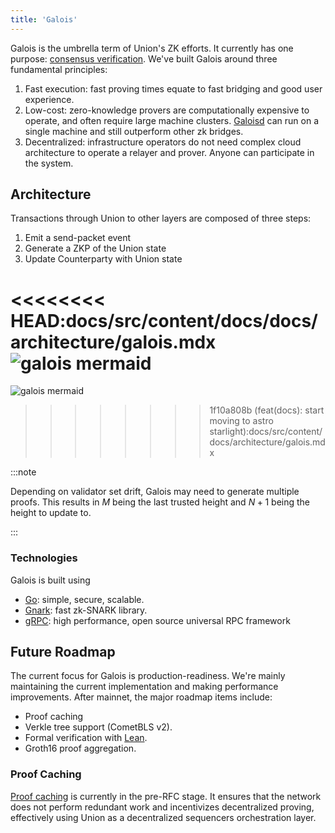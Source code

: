 ```yaml
---
title: 'Galois'
---
```


Galois is the umbrella term of Union's ZK efforts. It currently has one purpose: [consensus verification](../../concepts/consensus-verification). We've built Galois around three fundamental principles:

1. Fast execution: fast proving times equate to fast bridging and good user experience.
2. Low-cost: zero-knowledge provers are computationally expensive to operate, and often require large machine clusters. [Galoisd](https://github.com/unionlabs/union/blob/main/uniond/README.md) can run on a single machine and still outperform other zk bridges.
3. Decentralized: infrastructure operators do not need complex cloud architecture to operate a relayer and prover. Anyone can participate in the system.

## Architecture

Transactions through Union to other layers are composed of three steps:

1. Emit a send-packet event
2. Generate a ZKP of the Union state
3. Update Counterparty with Union state

<<<<<<<< HEAD:docs/src/content/docs/docs/architecture/galois.mdx
![galois mermaid](../../../../assets/galois.svg)
========
![galois mermaid](../../../assets/galois.svg)
>>>>>>>> 1f10a808b (feat(docs): start moving to astro starlight):docs/src/content/docs/architecture/galois.mdx

:::note

Depending on validator set drift, Galois may need to generate multiple proofs. This results in $M$ being the last trusted height and $N+1$ being the height to update to.

:::

### Technologies

Galois is built using

- [Go](https://go.dev/): simple, secure, scalable.
- [Gnark](https://github.com/ConsenSys/gnark): fast zk-SNARK library.
- [gRPC](https://grpc.io/): high performance, open source universal RPC framework

## Future Roadmap

The current focus for Galois is production-readiness. We're mainly maintaining the current implementation and making performance improvements. After mainnet, the major roadmap items include:

- Proof caching
- Verkle tree support (CometBLS v2).
- Formal verification with [Lean](https://leanprover.github.io/).
- Groth16 proof aggregation.

### Proof Caching

[Proof caching](https://github.com/unionlabs/union/discussions/41) is currently in the pre-RFC stage. It ensures that the network does not perform redundant work and incentivizes decentralized proving, effectively using Union as a decentralized sequencers orchestration layer.
